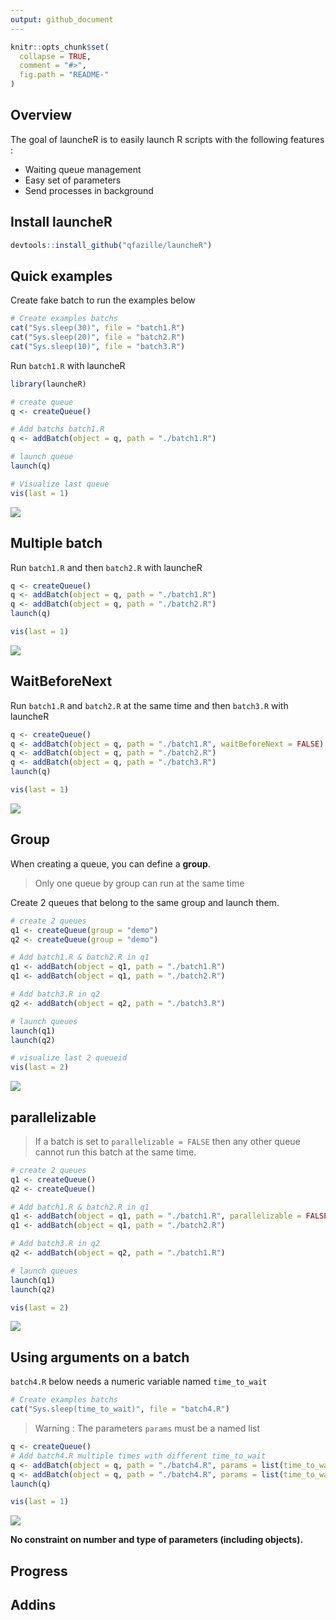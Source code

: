```yaml
---
output: github_document
---
```


<!-- README.md is generated from README.Rmd. Please edit that file -->

```r
knitr::opts_chunk$set(
  collapse = TRUE,
  comment = "#>",
  fig.path = "README-"
)
```

## Overview

The goal of launcheR is to easily launch R scripts with the following features :

 * Waiting queue management
 * Easy set of parameters
 * Send processes in background


## Install launcheR

```r
devtools::install_github("qfazille/launcheR")
```

## Quick examples

Create fake batch to run the examples below

````r
# Create examples batchs
cat("Sys.sleep(30)", file = "batch1.R")
cat("Sys.sleep(20)", file = "batch2.R")
cat("Sys.sleep(10)", file = "batch3.R")
````

Run `batch1.R` with launcheR

````r
library(launcheR)

# create queue
q <- createQueue()

# Add batchs batch1.R
q <- addBatch(object = q, path = "./batch1.R")

# launch queue
launch(q)
````

````r
# Visualize last queue
vis(last = 1)
````

![](./tools/README-vis1.png)

## Multiple batch

Run `batch1.R` and then `batch2.R` with launcheR

````r
q <- createQueue()
q <- addBatch(object = q, path = "./batch1.R")
q <- addBatch(object = q, path = "./batch2.R")
launch(q)
````

````r
vis(last = 1)
````

![](./tools/README-vis2.png)

## WaitBeforeNext

Run `batch1.R` and `batch2.R` at the same time and then `batch3.R` with launcheR

````r
q <- createQueue()
q <- addBatch(object = q, path = "./batch1.R", waitBeforeNext = FALSE)
q <- addBatch(object = q, path = "./batch2.R")
q <- addBatch(object = q, path = "./batch3.R")
launch(q)
````

````r
vis(last = 1)
````
![](./tools/README-vis3.png)

## Group

When creating a queue, you can define a **group**.  

> Only one queue by group can run at the same time

Create 2 queues that belong to the same group and launch them.

````r
# create 2 queues
q1 <- createQueue(group = "demo")
q2 <- createQueue(group = "demo")

# Add batch1.R & batch2.R in q1
q1 <- addBatch(object = q1, path = "./batch1.R")
q1 <- addBatch(object = q1, path = "./batch2.R")

# Add batch3.R in q2
q2 <- addBatch(object = q2, path = "./batch3.R")

# launch queues
launch(q1)
launch(q2)
````

````r
# visualize last 2 queueid
vis(last = 2)
````

![](./tools/README-vis4.png)

## parallelizable

> If a batch is set to `parallelizable = FALSE` then any other queue cannot run this batch at the same time.

````r
# create 2 queues
q1 <- createQueue()
q2 <- createQueue()

# Add batch1.R & batch2.R in q1
q1 <- addBatch(object = q1, path = "./batch1.R", parallelizable = FALSE)
q1 <- addBatch(object = q1, path = "./batch2.R")

# Add batch3.R in q2
q2 <- addBatch(object = q2, path = "./batch1.R")

# launch queues
launch(q1)
launch(q2)
````

````r
vis(last = 2)
````

![](./tools/README-vis5.png)

## Using arguments on a batch

`batch4.R` below needs a numeric variable named `time_to_wait`

````r
# Create examples batchs
cat("Sys.sleep(time_to_wait)", file = "batch4.R")
````

> Warning : The parameters `params` must be a named list

````r
q <- createQueue()
# Add batch4.R multiple times with different time_to_wait
q <- addBatch(object = q, path = "./batch4.R", params = list(time_to_wait = 40))
q <- addBatch(object = q, path = "./batch4.R", params = list(time_to_wait = 20))
launch(q)
````

````r
vis(last = 1)
````

![](./tools/README-vis6.png)


**No constraint on number and type of parameters (including objects).**

## Progress

## Addins
